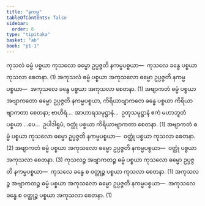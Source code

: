 ```yaml
---
title: "နကမ္မ"
tableOfContents: false
sidebar:
  order: 6
type: "tipitaka"
basket: "ab"
book: "p1-1"
---
```



<DynamicBreadcrumb />

<Division number="147" book="p1-1" e="ch" v="36" p="48">

<Paragraph number="529" book="p1-1">
ကုသလံ ဓမ္မံ ပစ္စယာ ကုသလော ဓမ္မော ဥပ္ပဇ္ဇတိ နကမ္မပစ္စယာ—  ကုသလေ ခန္ဓေ ပစ္စယာ ကုသလာ စေတနာ. (1)
</Paragraph>

<Paragraph number="530" book="p1-1">
အကုသလံ ဓမ္မံ ပစ္စယာ အကုသလော ဓမ္မော ဥပ္ပဇ္ဇတိ နကမ္မပစ္စယာ—  အကုသလေ ခန္ဓေ ပစ္စယာ အကုသလာ စေတနာ. (1)
</Paragraph>

<Paragraph number="531" book="p1-1">
အဗျာကတံ ဓမ္မံ ပစ္စယာ အဗျာကတော ဓမ္မော ဥပ္ပဇ္ဇတိ နကမ္မပစ္စယာ, ကိရိယာဗျာကတေ ခန္ဓေ ပစ္စယာ ကိရိယာဗျာကတာ စေတနာ; ဗာဟိရံ…  အာဟာရသမုဋ္ဌာနံ…  ဥတုသမုဋ္ဌာနံ ဧကံ မဟာဘူတံ ပစ္စယာ …ပေ…  ဥပါဒါရူပံ, ဝတ္ထုံ ပစ္စယာ ကိရိယာဗျာကတာ စေတနာ. (1)
</Paragraph>

<Paragraph number="532" book="p1-1">
အဗျာကတံ ဓမ္မံ ပစ္စယာ ကုသလော ဓမ္မော ဥပ္ပဇ္ဇတိ နကမ္မပစ္စယာ—  ဝတ္ထုံ ပစ္စယာ ကုသလာ စေတနာ. (2)
</Paragraph>

<Paragraph number="533" book="p1-1">
အဗျာကတံ ဓမ္မံ ပစ္စယာ အကုသလော ဓမ္မော ဥပ္ပဇ္ဇတိ နကမ္မပစ္စယာ—  ဝတ္ထုံ ပစ္စယာ အကုသလာ စေတနာ. (3)
</Paragraph>

<Paragraph number="534" book="p1-1">
ကုသလဉ္စ အဗျာကတဉ္စ ဓမ္မံ ပစ္စယာ ကုသလော ဓမ္မော ဥပ္ပဇ္ဇတိ နကမ္မပစ္စယာ—  ကုသလေ ခန္ဓေ စ ဝတ္ထုဉ္စ ပစ္စယာ ကုသလာ စေတနာ. (1)
</Paragraph>

<Paragraph number="535" book="p1-1">
အကုသလဉ္စ အဗျာကတဉ္စ ဓမ္မံ ပစ္စယာ အကုသလော ဓမ္မော ဥပ္ပဇ္ဇတိ နကမ္မပစ္စယာ—  အကုသလေ ခန္ဓေ စ ဝတ္ထုဉ္စ ပစ္စယာ အကုသလာ စေတနာ. (1)
</Paragraph>
</Division>